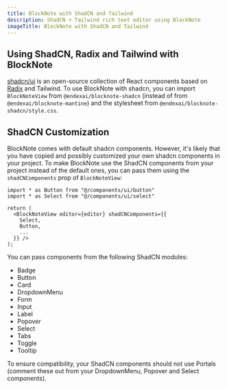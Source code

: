 ```yaml
---
title: BlockNote with ShadCN and Tailwind
description: ShadCN + Tailwind rich text editor using BlockNote
imageTitle: BlockNote with ShadCN and Tailwind
---
```



## Using ShadCN, Radix and Tailwind with BlockNote

[shadcn/ui](https://ui.shadcn.com/) is an open-source collection of React components based on [Radix](https://radix-ui.com/) and Tailwind. To use BlockNote with shadcn, you can import `BlockNoteView` from `@endexai/blocknote-shadcn` (instead of from `@endexai/blocknote-mantine`) and the stylesheet from `@endexai/blocknote-shadcn/style.css`.

<Example name="basic/shadcn" />

## ShadCN Customization

BlockNote comes with default shadcn components. However, it's likely that you have copied and possibly customized your own shadcn components in your project.
To make BlockNote use the ShadCN components from your project instead of the default ones, you can pass them using the `shadCNComponents` prop of `BlockNoteView`:

```tsx
import * as Button from "@/components/ui/button"
import * as Select from "@/components/ui/select"

return (
  <BlockNoteView editor={editor} shadCNComponents={{
    Select,
    Button,
    ...
  }} />
);
```

You can pass components from the following ShadCN modules:

- Badge
- Button
- Card
- DropdownMenu
- Form
- Input
- Label
- Popover
- Select
- Tabs
- Toggle
- Tooltip

<Callout type="warning" emoji="⚠️">
  To ensure compatibility, your ShadCN components should not use Portals
  (comment these out from your DropdownMenu, Popover and Select components).
</Callout>
